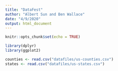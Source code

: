 ```yaml
---
title: "DataFest"
author: "Albert Sun and Ben Wallace"
date: "4/9/2020"
output: html_document
---
```


```r
knitr::opts_chunk$set(echo = TRUE)
```

```r
library(dplyr)
library(ggplot2)
```

```r
counties <- read.csv("datafiles/us-counties.csv")
states <- read.csv("datafiles/us-states.csv")
```

```r

```
